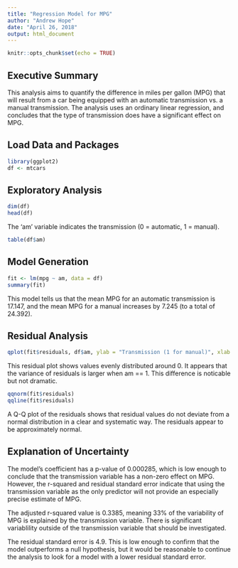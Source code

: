 ```yaml
---
title: "Regression Model for MPG"
author: "Andrew Hope"
date: "April 26, 2018"
output: html_document
---
```


```r
knitr::opts_chunk$set(echo = TRUE)
```

## Executive Summary

This analysis aims to quantify the difference in miles per gallon (MPG) that will result from a car being equipped with an automatic transmission vs. a manual transmission. The analysis uses an ordinary linear regression, and concludes that the type of transmission does have a significant effect on MPG.

## Load Data and Packages
```r
library(ggplot2)
df <- mtcars
```

## Exploratory Analysis
```r
dim(df)
head(df)
```

The 'am' variable indicates the transmission (0 = automatic, 1 = manual).  

```r
table(df$am)
```

## Model Generation
```r
fit <- lm(mpg ~ am, data = df)
summary(fit)
```  

This model tells us that the mean MPG for an automatic transmission is 17.147, and the mean MPG for a manual increases by 7.245 (to a total of 24.392). 

## Residual Analysis
```r
qplot(fit$residuals, df$am, ylab = "Transmission (1 for manual)", xlab = "Residual")
```  

This residual plot shows values evenly distributed around 0. It appears that the variance of residuals is larger when am == 1. This difference is noticable but not dramatic.  

``` r
qqnorm(fit$residuals)
qqline(fit$residuals)
```  

A Q-Q plot of the residuals shows that residual values do not deviate from a normal distribution in a clear and systematic way. The residuals appear to be approximately normal.

## Explanation of Uncertainty
The model's coefficient has a p-value of 0.000285, which is low enough to conclude that the transmission variable has a non-zero effect on MPG. However, the r-squared and residual standard error indicate that using the transmission variable as the only predictor will not provide an especially precise estimate of MPG.  

The adjusted r-squared value is 0.3385, meaning 33% of the variability of MPG is explained by the transmission variable. There is significant variablility outside of the transmission variable that should be investigated.  

The residual standard error is 4.9. This is low enough to confirm that the model outperforms a null hypothesis, but it would be reasonable to continue the analysis to look for a model with a lower residual standard error.  